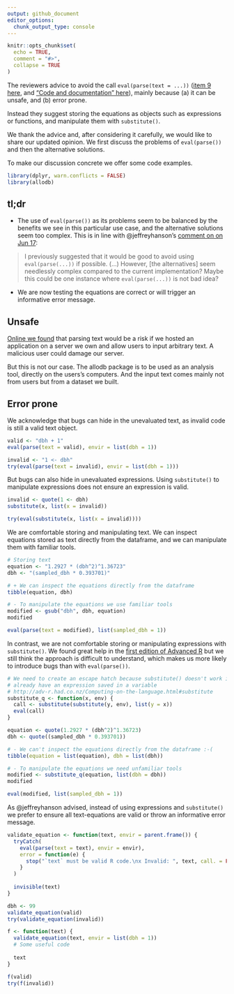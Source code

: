 ```yaml
---
output: github_document
editor_options: 
  chunk_output_type: console
---
```


```r
knitr::opts_chunk$set(
  echo = TRUE,
  comment = "#>",
  collapse = TRUE
)
```

The reviewers advice to avoid the call `eval(parse(text = ...))` ([item 9
here](https://github.com/ropensci/software-review/issues/436#issuecomment-844578387),
and ["Code and documentation"
here](https://github.com/ropensci/software-review/issues/436#issuecomment-860737938)),
mainly because (a) it can be unsafe, and (b) error prone.

Instead they suggest storing the equations as objects such as expressions or
functions, and manipulate them with `substitute()`.

We thank the advice and, after considering it carefully, we would like to share
our updated opinion. We first discuss the problems of `eval(parse())` and then
the alternative solutions.

To make our discussion concrete we offer some code examples.

```r
library(dplyr, warn.conflicts = FALSE)
library(allodb)
```

## tl;dr

* The use of `eval(parse())` as its problems seem to be balanced by the benefits
we see in this particular use case, and the alternative solutions seem too
complex. This is in line with \@jeffreyhanson's [comment on on Jun
17](https://github.com/ropensci/software-review/issues/436#issuecomment-863704236):

> I previously suggested that it would be good to avoid using `eval(parse(...))`
if possible. (...) However, [the alternatives] seem needlessly complex compared
to the current implementation? Maybe this could be one instance where
`eval(parse(...))` is not bad idea?

* We are now testing the equations are correct or will trigger an informative
error message.

## Unsafe

[Online we
found](https://stackoverflow.com/questions/13649979/what-specifically-are-the-dangers-of-evalparse)
that parsing text would be a risk if we hosted an application on a server we own
and allow users to input arbitrary text. A malicious user could damage our
server.

But this is not our case. The allodb package is to be used as an analysis tool,
directly on the users's computers. And the input text comes mainly not from
users but from a dataset we built.

## Error prone

We acknowledge that bugs can hide in the unevaluated text, as invalid code is
still a valid text object.

```r
valid <- "dbh + 1"
eval(parse(text = valid), envir = list(dbh = 1))

invalid <- "1 <- dbh"
try(eval(parse(text = invalid), envir = list(dbh = 1)))
```

But bugs can also hide in unevaluated expressions. Using `substitute()` to
manipulate expressions does not ensure an expression is valid.

```r
invalid <- quote(1 <- dbh)
substitute(x, list(x = invalid))

try(eval(substitute(x, list(x = invalid))))
```

We are comfortable storing and manipulating text. We can inspect equations
stored as text directly from the dataframe, and we can manipulate them with
familiar tools.

```r
# Storing text
equation <- "1.2927 * (dbh^2)^1.36723"
dbh <- "(sampled_dbh * 0.393701)"

# + We can inspect the equations directly from the dataframe
tibble(equation, dbh)

# - To manipulate the equations we use familiar tools
modified <- gsub("dbh", dbh, equation)
modified

eval(parse(text = modified), list(sampled_dbh = 1))
```

In contrast, we are not comfortable storing or manipulating expressions with
`substitute()`. We found great help in the [first edition of Advanced
R](http://adv-r.had.co.nz/Computing-on-the-language.html#substitute) but we
still think the approach is difficult to understand, which makes us more likely
to introduce bugs than with `eval(parse())`.

```r
# We need to create an escape hatch because substitute() doesn't work if we
# already have an expression saved in a variable
# http://adv-r.had.co.nz/Computing-on-the-language.html#substitute
substitute_q <- function(x, env) {
  call <- substitute(substitute(y, env), list(y = x))
  eval(call)
}

equation <- quote(1.2927 * (dbh^2)^1.36723)
dbh <- quote((sampled_dbh * 0.393701))

# - We can't inspect the equations directly from the dataframe :-(
tibble(equation = list(equation), dbh = list(dbh))

# - To manipulate the equations we need unfamiliar tools
modified <- substitute_q(equation, list(dbh = dbh))
modified

eval(modified, list(sampled_dbh = 1))
```

As \@jeffreyhanson advised, instead of using expressions and `substitute()` we
prefer to ensure all text-equations are valid or throw an informative error
message.

```r
validate_equation <- function(text, envir = parent.frame()) {
  tryCatch(
    eval(parse(text = text), envir = envir),
    error = function(e) {
      stop("`text` must be valid R code.\nx Invalid: ", text, call. = FALSE)
    }
  )
  
  invisible(text)
}

dbh <- 99
validate_equation(valid)
try(validate_equation(invalid))

f <- function(text) {
  validate_equation(text, envir = list(dbh = 1))
  # Some useful code
  
  text
}

f(valid)
try(f(invalid))
```

